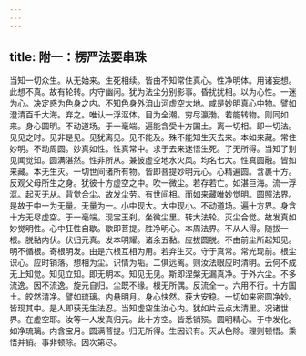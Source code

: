 ```yaml
---
---
---
```

title: 附一：楞严法要串珠
---




当知一切众生。从无始来。生死相续。皆由不知常住真心。性净明体。用诸妄想。此想不真。故有轮转。内守幽闲。犹为法尘分别影事。昏扰扰相。以为心性。一迷为心。决定惑为色身之内。不知色身外洎山河虚空大地。咸是妙明真心中物。譬如澄清百千大海。弃之。唯认一浮沤体。目为全潮。穷尽瀛渤。若能转物。则同如来。身心圆明。不动道场。于一毫端。遍能含受十方国土。离一切相。即一切法。见见之时。见非是见。见犹离见。见不能及。殊不能知生灭去来。本如来藏。常住妙明。不动周圆。妙真如性。性真常中。求于去来迷悟生死。了无所得。当知了别见闻觉知。圆满湛然。性非所从。兼彼虚空地水火风。均名七大。性真圆融。皆如来藏。本无生灭。一切世间诸所有物。皆即菩提妙明元心。心精遍圆。含裹十方。反观父母所生之身。犹彼十方虚空之中。吹一微尘。若存若亡。如湛巨海。流一浮沤。起灭无从。背觉合尘。故发尘劳。有世间相。而如来藏唯妙觉明。圆照法界。是故于中一为无量。无量为一。小中现大。大中现小。不动道场。遍十方界。身含十方无尽虚空。于一毫端。现宝王刹。坐微尘里。转大法轮。灭尘合觉。故发真如妙觉明性。心中狂性自歇。歇即菩提。胜净明心。本周法界。不从人得。随拔一根。脱黏内伏。伏归元真。发本明耀。诸余五黏。应拔圆脱。不由前尘所起知见。明不循根。寄根明发。由是六根互相为用。若弃生灭。守于真常。常光现前。根尘识心。应时销落。想相为尘。识情为垢。二俱远离。则汝法眼应时清明。云何不成无上知觉。知见立知。即无明本。知见无见。斯即涅槃无漏真净。于外六尘。不多流逸。因不流逸。旋元自归。尘既不缘。根无所偶。反流全一。六用不行。十方国土。皎然清净。譬如琉璃。内悬明月。身心快然。获大安稳。一切如来密圆净妙。皆现其中。是人即获无生法忍。当知虚空生汝心内。犹如片云点太清里。况诸世界。在虚空耶。汝等一人发真归元。此十方空。皆悉销殒。圆明精心。于中发化。如净琉璃。内含宝月。圆满菩提。归无所得。生因识有。灭从色除。理则顿悟。乘悟并销。事非顿除。因次第尽。
